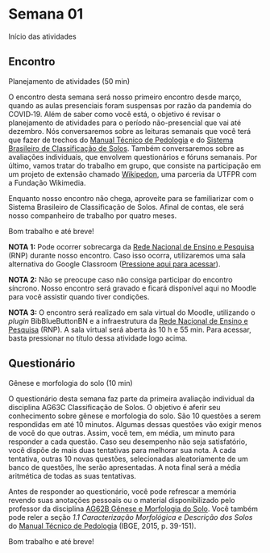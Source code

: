 # Semana 01

Início das atividades

## Encontro

Planejamento de atividades (50 min)

<!-- Descrição -->

O encontro desta semana será nosso primeiro encontro desde março, quando as aulas presenciais foram suspensas por razão da pandemia do COVID‑19. Além de saber como você está, o objetivo é revisar o planejamento de atividades para o período não-presencial que vai até dezembro. Nós conversaremos sobre as leituras semanais que você terá que fazer de trechos do [Manual Técnico de Pedologia](https://biblioteca.ibge.gov.br/visualizacao/livros/liv95017.pdf) e do [Sistema Brasileiro de Classificação de Solos](https://ainfo.cnptia.embrapa.br/digital/bitstream/item/199517/1/SiBCS-2018-ISBN-9788570358004.pdf). Também conversaremos sobre as avaliações individuais, que envolvem questionários e fóruns semanais. Por último, vamos tratar do trabalho em grupo, que consiste na participação em um projeto de extensão chamado [Wikipedon](https://pt.wikipedia.org/wiki/Wikip%C3%A9dia:Outreach_Dashboard/Universidade_Tecnol%C3%B3gica_Federal_do_Paran%C3%A1/Wikipedon_2020-02_(2020)), uma parceria da UTFPR com a Fundação Wikimedia.

Enquanto nosso encontro não chega, aproveite para se familiarizar com o Sistema Brasileiro de Classificação de Solos. Afinal de contas, ele será nosso companheiro de trabalho por quatro meses.

Bom trabalho e até breve!

__NOTA 1:__ Pode ocorrer sobrecarga da [Rede Nacional de Ensino e Pesquisa](https://pt.wikipedia.org/wiki/Rede_Nacional_de_Ensino_e_Pesquisa) (RNP) durante nosso encontro. Caso isso ocorra, utilizaremos uma sala alternativa do Google Classroom ([Pressione aqui para acessar](https://meet.google.com/lookup/c4saebrx42)).

__NOTA 2:__ Não se preocupe caso não consiga participar do encontro síncrono. Nosso encontro será gravado e ficará disponível aqui no Moodle para você assistir quando tiver condições.

__NOTA 3:__ O encontro será realizado em sala virtual do Moodle, utilizando o _plugin_ BibBlueButtonBN e a infraestrutura da [Rede Nacional de Ensino e Pesquisa](https://pt.wikipedia.org/wiki/Rede_Nacional_de_Ensino_e_Pesquisa) (RNP). A sala virtual será aberta às 10 h e 55 min. Para acessar, basta pressionar no título dessa atividade logo acima.

## Questionário

Gênese e morfologia do solo (10 min)

O questionário desta semana faz parte da primeira avaliação individual da disciplina AG63C Classificação de Solos. O objetivo é aferir seu conhecimento sobre gênese e morfologia do solo. São 10 questões a serem respondidas em até 10 minutos. Algumas dessas questões vão exigir menos de você do que outras. Assim, você tem, em média, um minuto para responder a cada questão. Caso seu desempenho não seja satisfatório, você dispõe de mais duas tentativas para melhorar sua nota. A cada tentativa, outras 10 novas questões, selecionadas aleatoriamente de um banco de questões, lhe serão apresentadas. A nota final será a média aritmética de todas as suas tentativas.

Antes de responder ao questionário, você pode refrescar a memória revendo suas anotações pessoais ou o material disponibilizado pelo professor da disciplina [AG62B Gênese e Morfologia do Solo](http://portal.utfpr.edu.br/cursos/coordenacoes/graduacao/santa-helena/sh-agronomia/matriz-e-docentes). Você também pode reler a seção _1.1 Caracterização Morfológica e Descrição dos Solos_ do [Manual Técnico de Pedologia](https://biblioteca.ibge.gov.br/visualizacao/livros/liv95017.pdf) (IBGE, 2015, p. 39-151).

Bom trabalho e até breve!
